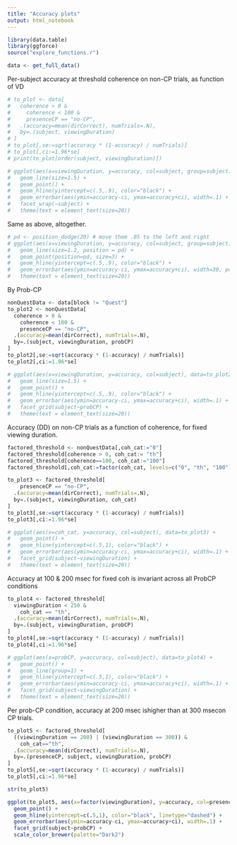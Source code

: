 ```yaml
---
title: "Accuracy plots"
output: html_notebook
---
```


```r
library(data.table)
library(ggforce)
source("explore_functions.r")
```

```r
data <- get_full_data() 
```


Per-subject accuracy at threshold coherence on non-CP trials, as function of VD
```r
# to_plot <- data[
#   coherence > 0 & 
#     coherence < 100 &
#     presenceCP == "no-CP",
#   .(accuracy=mean(dirCorrect), numTrials=.N), 
#   by=.(subject, viewingDuration)
# ]
# to_plot[,se:=sqrt(accuracy * (1-accuracy) / numTrials)]
# to_plot[,ci:=1.96*se]
# print(to_plot[order(subject, viewingDuration)])
```

```r
# ggplot(aes(x=viewingDuration, y=accuracy, col=subject, group=subject), data=to_plot) + 
#   geom_line(size=1.5) + 
#   geom_point() +
#   geom_hline(yintercept=c(.5,.9), color="black") +
#   geom_errorbar(aes(ymin=accuracy-ci, ymax=accuracy+ci), width=.1) +
#   facet_wrap(~subject) +
#   theme(text = element_text(size=20))
```

Same as above, altogether.
```r
# pd <- position_dodge(20) # move them .05 to the left and right
# ggplot(aes(x=viewingDuration, y=accuracy, col=subject, group=subject), data=to_plot) + 
#   geom_line(size=1.2, position = pd) + 
#   geom_point(position=pd, size=3) +
#   geom_hline(yintercept=c(.5,.9), color="black") +
#   geom_errorbar(aes(ymin=accuracy-ci, ymax=accuracy+ci), width=30, position=pd, size=1) +
#   theme(text = element_text(size=20))
```


By Prob-CP
```r
nonQuestData <- data[block != "Quest"]
to_plot2 <- nonQuestData[
  coherence > 0 &
    coherence < 100 &
    presenceCP == "no-CP",
  .(accuracy=mean(dirCorrect), numTrials=.N),
  by=.(subject, viewingDuration, probCP)
]
to_plot2[,se:=sqrt(accuracy * (1-accuracy) / numTrials)]
to_plot2[,ci:=1.96*se]
```


```r
# ggplot(aes(x=viewingDuration, y=accuracy, col=subject), data=to_plot2) + 
#   geom_line(size=1.5) + 
#   geom_point() +
#   geom_hline(yintercept=c(.5,.9), color="black") +
#   geom_errorbar(aes(ymin=accuracy-ci, ymax=accuracy+ci), width=.1) +
#   facet_grid(subject~probCP) +
#   theme(text = element_text(size=20))
```



Accuracy (DD) on non-CP trials as a function of coherence, for fixed viewing duration.
```r
factored_threshold <- nonQuestData[,coh_cat:="0"]
factored_threshold[coherence > 0, coh_cat:= "th"]
factored_threshold[coherence==100, coh_cat:="100"]
factored_threshold[,coh_cat:=factor(coh_cat, levels=c("0", "th", "100"), ordered=T)]

to_plot3 <- factored_threshold[
    presenceCP == "no-CP",
  .(accuracy=mean(dirCorrect), numTrials=.N),
  by=.(subject, viewingDuration, coh_cat)
]
to_plot3[,se:=sqrt(accuracy * (1-accuracy) / numTrials)]
to_plot3[,ci:=1.96*se]
```

```r
# ggplot(aes(x=coh_cat, y=accuracy, col=subject), data=to_plot3) +
#   geom_point() +
#   geom_hline(yintercept=c(.5,1), color="black") +
#   geom_errorbar(aes(ymin=accuracy-ci, ymax=accuracy+ci), width=.1) +
#   facet_grid(subject~viewingDuration) +
#   theme(text = element_text(size=20))
```


Accuracy at 100 & 200 msec for fixed coh is invariant across all ProbCP conditions
```r
to_plot4 <- factored_threshold[
  viewingDuration < 250 &
    coh_cat == "th",
  .(accuracy=mean(dirCorrect), numTrials=.N),
  by=.(subject, viewingDuration, probCP)
]
to_plot4[,se:=sqrt(accuracy * (1-accuracy) / numTrials)]
to_plot4[,ci:=1.96*se]
```

```r
# ggplot(aes(x=probCP, y=accuracy, col=subject), data=to_plot4) +
#   geom_point() +
#   geom_line(group=1) +
#   geom_hline(yintercept=c(.5,1), color="black") +
#   geom_errorbar(aes(ymin=accuracy-ci, ymax=accuracy+ci), width=.1) +
#   facet_grid(subject~viewingDuration) +
#   theme(text = element_text(size=20))
```

Per prob-CP condition, accuracy at 200 msec ishigher than at 300 msecon CP trials.
```r
to_plot5 <- factored_threshold[
  ((viewingDuration == 200) | (viewingDuration == 300)) &
    coh_cat=="th",
  .(accuracy=mean(dirCorrect), numTrials=.N), 
  by=.(presenceCP, subject, viewingDuration, probCP)
]
to_plot5[,se:=sqrt(accuracy * (1-accuracy) / numTrials)]
to_plot5[,ci:=1.96*se]
```

```r
str(to_plot5)
```

```r
ggplot(to_plot5, aes(x=factor(viewingDuration), y=accuracy, col=presenceCP)) + 
  geom_point() +
  geom_hline(yintercept=c(.5,1), color="black", linetype="dashed") +
  geom_errorbar(aes(ymin=accuracy-ci, ymax=accuracy+ci), width=.1) +
  facet_grid(subject~probCP) +
  scale_color_brewer(palette="Dark2")
```

